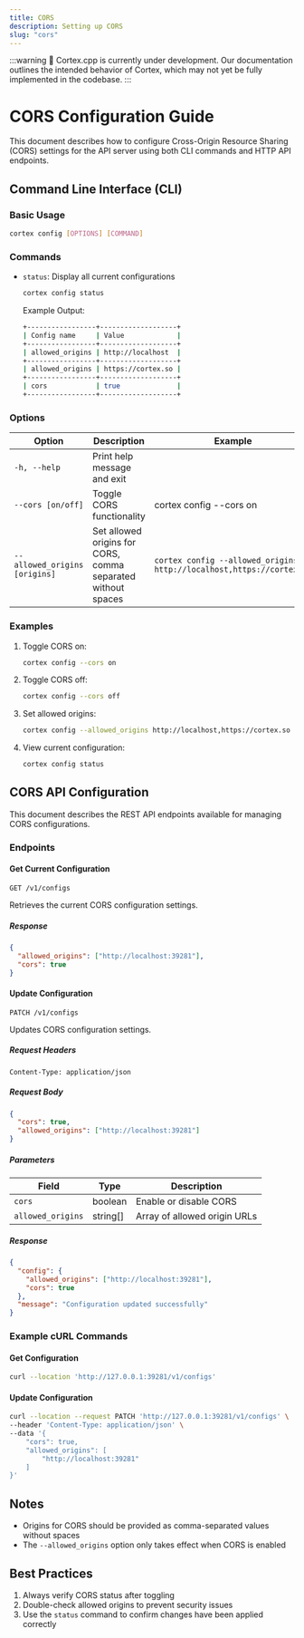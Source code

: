 ```yaml
---
title: CORS
description: Setting up CORS
slug: "cors"
---
```



:::warning
🚧 Cortex.cpp is currently under development. Our documentation outlines the intended behavior of Cortex, which may not yet be fully implemented in the codebase.
:::

# CORS Configuration Guide

This document describes how to configure Cross-Origin Resource Sharing (CORS) settings for the API server using both CLI commands and HTTP API endpoints.

## Command Line Interface (CLI)

### Basic Usage

```bash
cortex config [OPTIONS] [COMMAND]
```

### Commands

- `status`: Display all current configurations

  ```bash
  cortex config status
  ```

  Example Output:

  ```bash
  +-----------------+-------------------+
  | Config name     | Value             |
  +-----------------+-------------------+
  | allowed_origins | http://localhost  |
  +-----------------+-------------------+
  | allowed_origins | https://cortex.so |
  +-----------------+-------------------+
  | cors            | true              |
  +-----------------+-------------------+
  ```

### Options

| Option                        | Description                                                  | Example                                                              |
| ----------------------------- | ------------------------------------------------------------ | -------------------------------------------------------------------- |
| `-h, --help`                  | Print help message and exit                                  |
| `--cors [on/off]`             | Toggle CORS functionality                                    | cortex config --cors on                                              |
| `--allowed_origins [origins]` | Set allowed origins for CORS, comma separated without spaces | `cortex config --allowed_origins http://localhost,https://cortex.so` |

### Examples

1. Toggle CORS on:

   ```bash
   cortex config --cors on
   ```

2. Toggle CORS off:

   ```bash
   cortex config --cors off
   ```

3. Set allowed origins:

   ```bash
   cortex config --allowed_origins http://localhost,https://cortex.so
   ```

4. View current configuration:
   ```bash
   cortex config status
   ```

## CORS API Configuration

This document describes the REST API endpoints available for managing CORS configurations.

### Endpoints

#### Get Current Configuration

```http
GET /v1/configs
```

Retrieves the current CORS configuration settings.

##### Response

```json
{
  "allowed_origins": ["http://localhost:39281"],
  "cors": true
}
```

#### Update Configuration

```http
PATCH /v1/configs
```

Updates CORS configuration settings.

##### Request Headers

```
Content-Type: application/json
```

##### Request Body

```json
{
  "cors": true,
  "allowed_origins": ["http://localhost:39281"]
}
```

##### Parameters

| Field             | Type     | Description                  |
| ----------------- | -------- | ---------------------------- |
| `cors`            | boolean  | Enable or disable CORS       |
| `allowed_origins` | string[] | Array of allowed origin URLs |

##### Response

```json
{
  "config": {
    "allowed_origins": ["http://localhost:39281"],
    "cors": true
  },
  "message": "Configuration updated successfully"
}
```

### Example cURL Commands

#### Get Configuration

```bash
curl --location 'http://127.0.0.1:39281/v1/configs'
```

#### Update Configuration

```bash
curl --location --request PATCH 'http://127.0.0.1:39281/v1/configs' \
--header 'Content-Type: application/json' \
--data '{
    "cors": true,
    "allowed_origins": [
        "http://localhost:39281"
    ]
}'
```

## Notes

- Origins for CORS should be provided as comma-separated values without spaces
- The `--allowed_origins` option only takes effect when CORS is enabled

## Best Practices

1. Always verify CORS status after toggling
2. Double-check allowed origins to prevent security issues
3. Use the `status` command to confirm changes have been applied correctly
